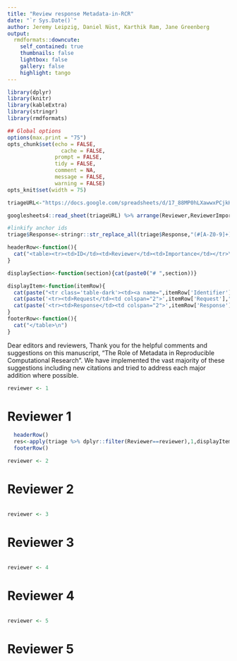 ```yaml
---
title: "Review response Metadata-in-RCR"
date: "`r Sys.Date()`"
author: Jeremy Leipzig, Daniel Nüst, Karthik Ram, Jane Greenberg
output:
  rmdformats::downcute:
    self_contained: true
    thumbnails: false
    lightbox: false
    gallery: false
    highlight: tango
---
```



```r
library(dplyr)
library(knitr)
library(kableExtra)
library(stringr)
library(rmdformats)

## Global options
options(max.print = "75")
opts_chunk$set(echo = FALSE,
	             cache = FALSE,
               prompt = FALSE,
               tidy = FALSE,
               comment = NA,
               message = FALSE,
               warning = FALSE)
opts_knit$set(width = 75)
```

```r
triageURL<-"https://docs.google.com/spreadsheets/d/17_88MP0hLXawwxPCjkHYWpz0zG9DSNRUgYfjKnAjWg8/edit#gid=0"

googlesheets4::read_sheet(triageURL) %>% arrange(Reviewer,ReviewerImportance) -> triage

#linkify anchor ids
triage$Response<-stringr::str_replace_all(triage$Response,"(#[A-Z0-9]+)","<a href='\\1'>\\1</a>")
```

```r
headerRow<-function(){
  cat("<table><tr><td>ID</td><td>Reviewer</td><td>Importance</td></tr>\n")
}

displaySection<-function(section){cat(paste0("# ",section))}

displayItem<-function(itemRow){
  cat(paste("<tr class='table-dark'><td><a name=",itemRow['Identifier'],">",itemRow['Identifier'],"</a></td><td>Reviewer ",itemRow['Reviewer'],"</td><td>",itemRow['ReviewerImportance'],"</td></tr>\n",sep=""))
  cat(paste('<tr><td>Request</td><td colspan="2">',itemRow['Request'],"</td></tr>\n"))
  cat(paste('<tr><td>Response</td><td colspan="2">',itemRow['Response'],"</td></tr>\n"))
}
footerRow<-function(){
  cat("</table>\n")
}
```
Dear editors and reviewers,
Thank you for the helpful comments and suggestions on this manuscript, "The Role of Metadata in Reproducible Computational Research". We have implemented the vast majority of these suggestions including new citations and tried to address each major addition where possible.

```r
reviewer <- 1
```

# Reviewer 1
```r
  headerRow()
  res<-apply(triage %>% dplyr::filter(Reviewer==reviewer),1,displayItem)
  footerRow()
```

```r
reviewer <- 2
```
# Reviewer 2
```r
```

```r
reviewer <- 3
```
# Reviewer 3
```r
```

```r
reviewer <- 4
```
# Reviewer 4
```r
```

```r
reviewer <- 5
```
# Reviewer 5
```r
```